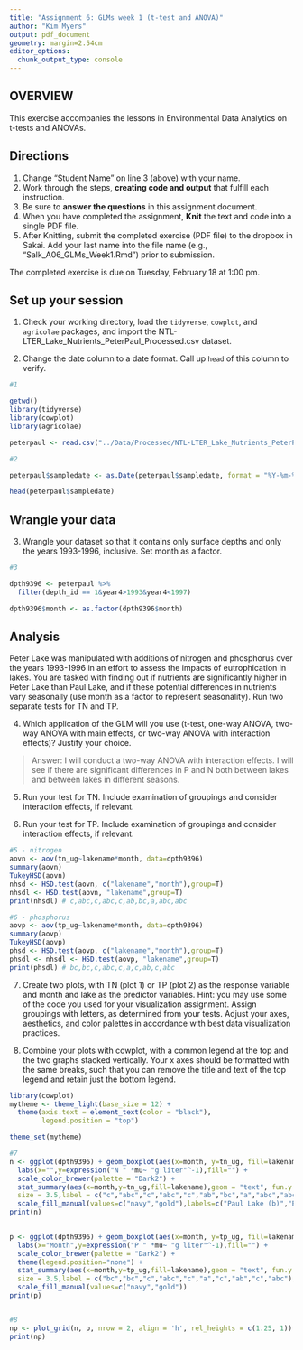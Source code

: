 ```yaml
---
title: "Assignment 6: GLMs week 1 (t-test and ANOVA)"
author: "Kim Myers"
output: pdf_document
geometry: margin=2.54cm
editor_options: 
  chunk_output_type: console
---
```


## OVERVIEW

This exercise accompanies the lessons in Environmental Data Analytics on t-tests and ANOVAs. 

## Directions
1. Change "Student Name" on line 3 (above) with your name.
3. Work through the steps, **creating code and output** that fulfill each instruction.
4. Be sure to **answer the questions** in this assignment document.
6. When you have completed the assignment, **Knit** the text and code into a single PDF file.
8. After Knitting, submit the completed exercise (PDF file) to the dropbox in Sakai. Add your last name into the file name (e.g., "Salk_A06_GLMs_Week1.Rmd") prior to submission.

The completed exercise is due on Tuesday, February 18 at 1:00 pm.

## Set up your session

1. Check your working directory, load the `tidyverse`, `cowplot`, and `agricolae` packages, and import the NTL-LTER_Lake_Nutrients_PeterPaul_Processed.csv dataset. 

2. Change the date column to a date format. Call up `head` of this column to verify.


```r
#1

getwd()
library(tidyverse)
library(cowplot)
library(agricolae)

peterpaul <- read.csv("../Data/Processed/NTL-LTER_Lake_Nutrients_PeterPaul_Processed.csv")

#2

peterpaul$sampledate <- as.Date(peterpaul$sampledate, format = "%Y-%m-%d")

head(peterpaul$sampledate)
```


## Wrangle your data

3. Wrangle your dataset so that it contains only surface depths and only the years 1993-1996, inclusive. Set month as a factor.
```r
#3

dpth9396 <- peterpaul %>%
  filter(depth_id == 1&year4>1993&year4<1997)

dpth9396$month <- as.factor(dpth9396$month)

```

## Analysis

Peter Lake was manipulated with additions of nitrogen and phosphorus over the years 1993-1996 in an effort to assess the impacts of eutrophication in lakes. You are tasked with finding out if nutrients are significantly higher in Peter Lake than Paul Lake, and if these potential differences in nutrients vary seasonally (use month as a factor to represent seasonality). Run two separate tests for TN and TP.

4. Which application of the GLM will you use (t-test, one-way ANOVA, two-way ANOVA with main effects, or two-way ANOVA with interaction effects)? Justify your choice.

> Answer: I will conduct a two-way ANOVA with interaction effects.  I will see if there are significant differences in P and N both between lakes and between lakes in different seasons.

5. Run your test for TN. Include examination of groupings and consider interaction effects, if relevant.

6. Run your test for TP. Include examination of groupings and consider interaction effects, if relevant.

```r
#5 - nitrogen
aovn <- aov(tn_ug~lakename*month, data=dpth9396)
summary(aovn)
TukeyHSD(aovn)
nhsd <- HSD.test(aovn, c("lakename","month"),group=T)
nhsdl <- HSD.test(aovn, "lakename",group=T)
print(nhsdl) # c,abc,c,abc,c,ab,bc,a,abc,abc

#6 - phosphorus
aovp <- aov(tp_ug~lakename*month, data=dpth9396)
summary(aovp)
TukeyHSD(aovp)
phsd <- HSD.test(aovp, c("lakename","month"),group=T)
phsdl <- nhsdl <- HSD.test(aovp, "lakename",group=T)
print(phsdl) # bc,bc,c,abc,c,a,c,ab,c,abc

```

7. Create two plots, with TN (plot 1) or TP (plot 2) as the response variable and month and lake as the predictor variables. Hint: you may use some of the code you used for your visualization assignment. Assign groupings with letters, as determined from your tests. Adjust your axes, aesthetics, and color palettes in accordance with best data visualization practices.

8. Combine your plots with cowplot, with a common legend at the top and the two graphs stacked vertically. Your x axes should be formatted with the same breaks, such that you can remove the title and text of the top legend and retain just the bottom legend. 

```r
library(cowplot)
mytheme <- theme_light(base_size = 12) +
  theme(axis.text = element_text(color = "black"), 
        legend.position = "top")

theme_set(mytheme)

#7
n <- ggplot(dpth9396) + geom_boxplot(aes(x=month, y=tn_ug, fill=lakename),size=0.2) + 
  labs(x="",y=expression("N " *mu~ "g liter"^-1),fill="") +
  scale_color_brewer(palette = "Dark2") +
  stat_summary(aes(x=month,y=tn_ug,fill=lakename),geom = "text", fun.y = max, vjust = -1, 
  size = 3.5,label = c("c","abc","c","abc","c","ab","bc","a","abc","abc"),position=position_dodge(width=0.75)) +
  scale_fill_manual(values=c("navy","gold"),labels=c("Paul Lake (b)","Peter Lake (a)"))
print(n)
  

p <- ggplot(dpth9396) + geom_boxplot(aes(x=month, y=tp_ug, fill=lakename), size=0.2) +
  labs(x="Month",y=expression("P " *mu~ "g liter"^-1),fill="") +
  scale_color_brewer(palette = "Dark2") +
  theme(legend.position="none") +
  stat_summary(aes(x=month,y=tp_ug,fill=lakename),geom = "text", fun.y = max, vjust = -1, 
  size = 3.5,label = c("bc","bc","c","abc","c","a","c","ab","c","abc"),position=position_dodge(width=0.75)) +
  scale_fill_manual(values=c("navy","gold"))
print(p)


#8
np <- plot_grid(n, p, nrow = 2, align = 'h', rel_heights = c(1.25, 1))
print(np)

```




